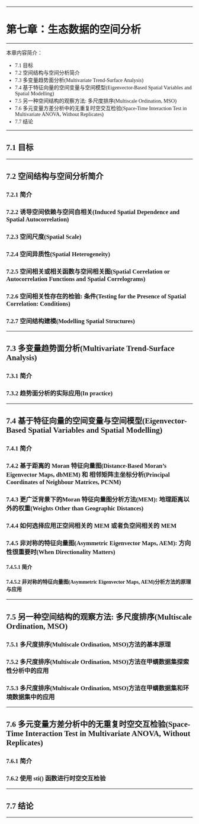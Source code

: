 <font face="微软雅黑">

---

# **第七章：生态数据的空间分析**

---

本章内容简介：

- 7.1 目标
- 7.2 空间结构与空间分析简介
- 7.3 多变量趋势面分析(Multivariate Trend-Surface Analysis)
- 7.4 基于特征向量的空间变量与空间模型(Eigenvector-Based Spatial Variables and Spatial Modelling)
- 7.5 另一种空间结构的观察方法: 多尺度排序(Multiscale Ordination, MSO)
- 7.6 多元变量方差分析中的无重复时空交互检验(Space-Time Interaction Test in Multivariate ANOVA, Without Replicates)
- 7.7 结论

---

## 7.1 目标


---

## 7.2 空间结构与空间分析简介

### 7.2.1 简介

### 7.2.2 诱导空间依赖与空间自相关(Induced Spatial Dependence and Spatial Autocorrelation)

### 7.2.3 空间尺度(Spatial Scale)

### 7.2.4 空间异质性(Spatial Heterogeneity)

### 7.2.5 空间相关或相关函数与空间相关图(Spatial Correlation or Autocorrelation Functions and Spatial Correlograms)

### 7.2.6 空间相关性存在的检验: 条件(Testing for the Presence of Spatial Correlation: Conditions)

### 7.2.7 空间结构建模(Modelling Spatial Structures)


---

## 7.3 多变量趋势面分析(Multivariate Trend-Surface Analysis)

### 7.3.1 简介

### 7.3.2 趋势面分析的实际应用(In practice)



---

## 7.4 基于特征向量的空间变量与空间模型(Eigenvector-Based Spatial Variables and Spatial Modelling)

### 7.4.1 简介

### 7.4.2 基于距离的 Moran 特征向量图(Distance-Based Moran's Eigenvector Maps, dbMEM) 和 相邻矩阵主坐标分析(Principal Coordinates of Neighbour Matrices, PCNM)

### 7.4.3 更广泛背景下的Moran 特征向量图分析方法(MEM): 地理距离以外的权重(Weights Other than Geographic Distances)

### 7.4.4 如何选择应用正空间相关的 MEM 或者负空间相关的 MEM 

### 7.4.5 非对称的特征向量图(Asymmetric Eigenvector Maps, AEM): 方向性很重要时(When Directionality Matters)

#### 7.4.5.1 简介

#### 7.4.5.2 非对称的特征向量图(Asymmetric Eigenvector Maps, AEM)分析方法的原理与应用




---

## 7.5 另一种空间结构的观察方法: 多尺度排序(Multiscale Ordination, MSO)

### 7.5.1 多尺度排序(Multiscale Ordination, MSO)方法的基本原理

### 7.5.2 多尺度排序(Multiscale Ordination, MSO)方法在甲螨数据集探索性分析中的应用

### 7.5.3 多尺度排序(Multiscale Ordination, MSO)方法在甲螨数据集和环境数据集中的应用



---

## 7.6 多元变量方差分析中的无重复时空交互检验(Space-Time Interaction Test in Multivariate ANOVA, Without Replicates)

### 7.6.1 简介

### 7.6.2 使用 sti() 函数进行时空交互检验



---

## 7.7 结论



---

</font>